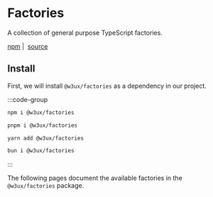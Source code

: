 # Factories

A collection of general purpose TypeScript factories.

[npm](https://www.npmjs.com/package/@w3ux/factories) |&nbsp; [source](https://github.com/w3ux/w3ux-library/tree/main/library/factories)

## Install

First, we will install `@w3ux/factories` as a dependency in our project.

:::code-group

```bash [npm]
npm i @w3ux/factories
```

```bash [pnpm]
pnpm i @w3ux/factories
```

```bash [yarn]
yarn add @w3ux/factories
```

```bash [bun]
bun i @w3ux/factories
```

:::

The following pages document the available factories in the `@w3ux/factories` package.